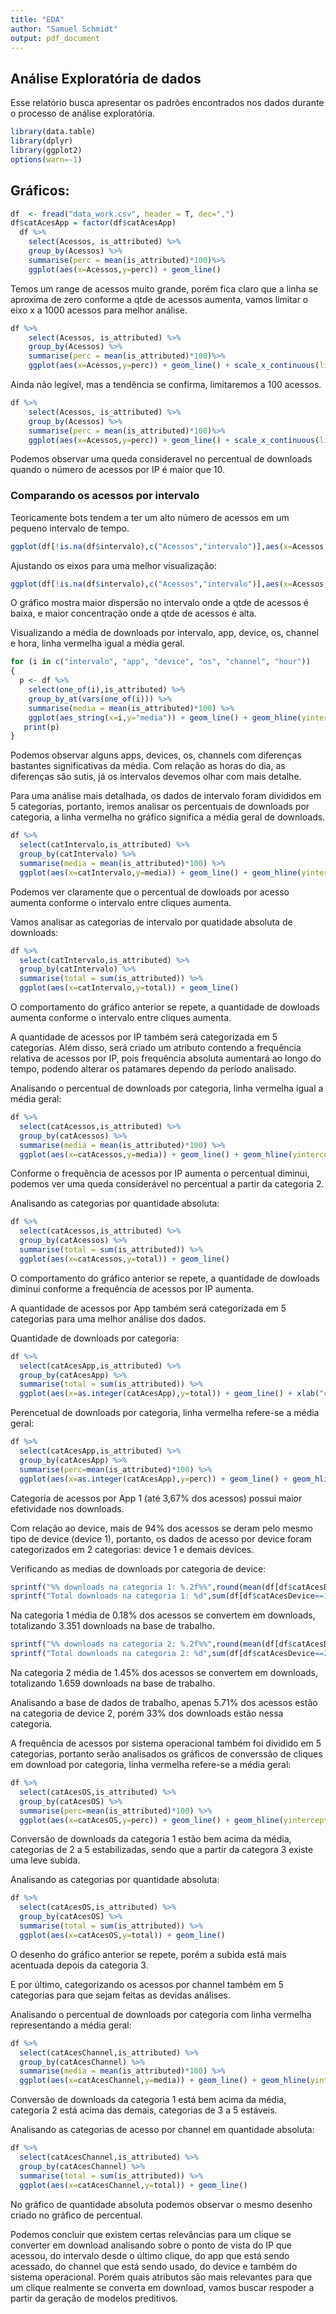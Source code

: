 ```yaml
---
title: "EDA"
author: "Samuel Schmidt"
output: pdf_document
---
```


## Análise Exploratória de dados

Esse relatório busca apresentar os padrões encontrados nos dados durante o processo de análise exploratória.


```r
library(data.table)
library(dplyr)
library(ggplot2)
options(warn=-1)
```

## Gráficos:

```r
df  <- fread("data_work.csv", header = T, dec=",")
df$catAcesApp = factor(df$catAcesApp)
  df %>%
    select(Acessos, is_attributed) %>%
    group_by(Acessos) %>%
    summarise(perc = mean(is_attributed)*100)%>%
    ggplot(aes(x=Acessos,y=perc)) + geom_line()
```

Temos um range de acessos muito grande, porém fica claro que a linha se aproxima de zero conforme a qtde de acessos aumenta, vamos limitar o eixo x a 1000 acessos para melhor análise.

```r
df %>%
    select(Acessos, is_attributed) %>%
    group_by(Acessos) %>%
    summarise(perc = mean(is_attributed)*100)%>%
    ggplot(aes(x=Acessos,y=perc)) + geom_line() + scale_x_continuous(limits=c(1, 1000), breaks = seq(0,1000,by=100))
```
Ainda não legível, mas a tendência se confirma, limitaremos a 100 acessos.

```r
df %>%
    select(Acessos, is_attributed) %>%
    group_by(Acessos) %>%
    summarise(perc = mean(is_attributed)*100)%>%
    ggplot(aes(x=Acessos,y=perc)) + geom_line() + scale_x_continuous(limits=c(1, 100), breaks = seq(0,100,by=10))
```

Podemos observar uma queda consideravel no percentual de downloads quando o número de acessos por IP é maior que 10.

### Comparando os acessos por intervalo

Teoricamente bots tendem a ter um alto número de acessos em um pequeno intervalo de tempo.

```r
ggplot(df[!is.na(df$intervalo),c("Acessos","intervalo")],aes(x=Acessos, y=intervalo)) + geom_point() + scale_x_continuous(limits=c(1, 1000), breaks = seq(0,1000,by=100))
```

Ajustando os eixos para uma melhor visualização:

```r
ggplot(df[!is.na(df$intervalo),c("Acessos","intervalo")],aes(x=Acessos, y=intervalo)) + geom_point() + scale_x_continuous(limits=c(1, 500), breaks = seq(0,500,by=100)) + scale_y_continuous(limits=c(0, 50000))
```

O gráfico mostra maior dispersão no intervalo onde a qtde de acessos é baixa, e maior concentração onde a qtde de acessos é alta.

Visualizando a média de downloads por intervalo, app, device, os, channel e hora, linha vermelha igual a média geral.

```r
for (i in c("intervalo", "app", "device", "os", "channel", "hour"))
{
  p <- df %>%
    select(one_of(i),is_attributed) %>%
    group_by_at(vars(one_of(i))) %>%
    summarise(media = mean(is_attributed)*100) %>%
    ggplot(aes_string(x=i,y="media")) + geom_line() + geom_hline(yintercept=0.2505, color="red") 
   print(p)
}
```

Podemos observar alguns apps, devices, os, channels com diferenças bastantes significativas da média. Com relação as horas do dia, as diferenças são sutis, já os intervalos devemos olhar com mais detalhe.

Para uma análise mais detalhada, os dados de intervalo foram divididos em 5 categorias, portanto, iremos analisar os percentuais de downloads por categoria, a linha vermelha no gráfico significa a média geral de downloads.

```r
df %>%
  select(catIntervalo,is_attributed) %>%
  group_by(catIntervalo) %>%
  summarise(media = mean(is_attributed)*100) %>%
  ggplot(aes(x=catIntervalo,y=media)) + geom_line() + geom_hline(yintercept=0.2505, color="red") 
```

Podemos ver claramente que o percentual de dowloads por acesso aumenta conforme o intervalo entre cliques aumenta.

Vamos analisar as categorias de intervalo por quatidade absoluta de downloads:

```r
df %>%
  select(catIntervalo,is_attributed) %>%
  group_by(catIntervalo) %>%
  summarise(total = sum(is_attributed)) %>%
  ggplot(aes(x=catIntervalo,y=total)) + geom_line()
```

O comportamento do gráfico anterior se repete, a quantidade de dowloads aumenta conforme o intervalo entre cliques aumenta.

A quantidade de acessos por IP também será categorizada em 5 categorias. Além disso, será criado um atributo contendo a frequência relativa de acessos por IP, pois frequência absoluta aumentará ao longo do tempo, podendo alterar os patamares dependo da periodo analisado.

Analisando o percentual de downloads por categoria, linha vermelha igual a média geral:

```r
df %>%
  select(catAcessos,is_attributed) %>%
  group_by(catAcessos) %>%
  summarise(media = mean(is_attributed)*100) %>%
  ggplot(aes(x=catAcessos,y=media)) + geom_line() + geom_hline(yintercept=0.2505, color="red") 
```

Conforme o frequência de acessos por IP aumenta o percentual diminui, podemos ver uma queda considerável no percentual a partir da categoria 2.

Analisando as categorias por quantidade absoluta:

```r
df %>%
  select(catAcessos,is_attributed) %>%
  group_by(catAcessos) %>%
  summarise(total = sum(is_attributed)) %>%
  ggplot(aes(x=catAcessos,y=total)) + geom_line()

```

O comportamento do gráfico anterior se repete, a quantidade de dowloads diminui conforme a frequência de acessos por IP aumenta.

A quantidade de acessos por App também será categorizada em 5 categorias para uma melhor análise dos dados. 

Quantidade de downloads por categoria:

```r
df %>%
  select(catAcesApp,is_attributed) %>%
  group_by(catAcesApp) %>%
  summarise(total = sum(is_attributed)) %>%
  ggplot(aes(x=as.integer(catAcesApp),y=total)) + geom_line() + xlab("catAcesApp")
```

Perencetual de downloads por categoria, linha vermelha refere-se a média geral:

```r
df %>%
  select(catAcesApp,is_attributed) %>%
  group_by(catAcesApp) %>%
  summarise(perc=mean(is_attributed)*100) %>%
  ggplot(aes(x=as.integer(catAcesApp),y=perc)) + geom_line() + geom_hline(yintercept=0.2505, color="red") + xlab("catAcesApp")

```

Categoria de acessos por App 1 (até 3,67% dos acessos) possui maior efetividade nos downloads.

Com relação ao device, mais de 94% dos acessos se deram pelo mesmo tipo de device (device 1), portanto, os dados de acesso por device foram categorizados em 2 categorias: device 1 e demais devices.

Verificando as  medias de downloads por categoria de device:

```r
sprintf("%% downloads na categoria 1: %.2f%%",round(mean(df[df$catAcesDevice==1,]$is_attributed)*100,2))
sprintf("Total downloads na categoria 1: %d",sum(df[df$catAcesDevice==1,]$is_attributed))
```

Na categoria 1 média de 0.18% dos acessos se convertem em downloads, totalizando 3.351 downloads na base de trabalho.

```r
sprintf("%% downloads na categoria 2: %.2f%%",round(mean(df[df$catAcesDevice==2,]$is_attributed)*100,2))
sprintf("Total downloads na categoria 2: %d",sum(df[df$catAcesDevice==2,]$is_attributed))
```

Na categoria 2 média de 1.45% dos acessos se convertem em downloads, totalizando 1.659 downloads na base de trabalho.

Analisando a base de dados de trabalho, apenas 5.71% dos acessos estão na categoria de device 2, porém 33% dos downloads estão nessa categoria.

A frequência de acessos por sistema operacional também foi dividido em 5 categorias, portanto serão analisados os gráficos de converssão de cliques em download por categoria, linha vermelha refere-se a média geral:

```r
df %>%
  select(catAcesOS,is_attributed) %>%
  group_by(catAcesOS) %>%
  summarise(perc=mean(is_attributed)*100) %>%
  ggplot(aes(x=catAcesOS,y=perc)) + geom_line() + geom_hline(yintercept=0.2505, color="red")

```

Conversão de downloads da categoria 1 estão bem acima da média, categorias de 2 a 5 estabilizadas, sendo que a partir da categora 3 existe uma leve subida.

Analisando as categorias por quantidade absoluta:

```r
df %>%
  select(catAcesOS,is_attributed) %>%
  group_by(catAcesOS) %>%
  summarise(total = sum(is_attributed)) %>%
  ggplot(aes(x=catAcesOS,y=total)) + geom_line()
```

O desenho do gráfico anterior se repete, porém a subida está mais acentuada depois da categoria 3.

E por último, categorizando os acessos por channel também em 5 categorias para que sejam feitas as devidas análises. 

Analisando o percentual de downloads por categoria com linha vermelha representando a média geral:

```r
df %>%
  select(catAcesChannel,is_attributed) %>%
  group_by(catAcesChannel) %>%
  summarise(media = mean(is_attributed)*100) %>%
  ggplot(aes(x=catAcesChannel,y=media)) + geom_line() + geom_hline(yintercept=0.2505, color="red")
```

Conversão de downloads da categoria 1 está bem acima da média, categoria 2 está acima das demais, categorias de 3 a 5 estáveis.

Analisando as categorias de acesso por channel em quantidade absoluta:

```r
df %>%
  select(catAcesChannel,is_attributed) %>%
  group_by(catAcesChannel) %>%
  summarise(total = sum(is_attributed)) %>%
  ggplot(aes(x=catAcesChannel,y=total)) + geom_line()
```

No gráfico de quantidade absoluta podemos observar o mesmo desenho criado no gráfico de percentual.

Podemos concluir que existem certas relevâncias para um clique se converter em download analisando sobre o ponto de vista do IP que acessou, do intervalo desde o último clique, do app que está sendo acessado, do channel que está sendo usado, do device e também do sistema operacional. Porém quais atributos são mais relevantes para que um clique realmente se converta em download, vamos buscar respoder a partir da geração de modelos preditivos.
